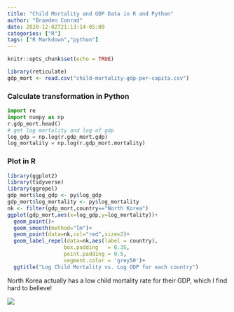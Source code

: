 ```yaml
---
title: "Child Mortality and GDP Data in R and Python"
author: "Braeden Conrad"
date: 2020-12-02T21:13:14-05:00
categories: ["R"]
tags: ["R Markdown","python"]
---
```


```r
knitr::opts_chunk$set(echo = TRUE)
```
```r
library(reticulate)
gdp_mort <- read.csv("child-mortality-gdp-per-capita.csv")
```

### Calculate transformation in Python
```python
import re
import numpy as np
r.gdp_mort.head()
# get log mortality and log of gdp
log_gdp = np.log(r.gdp_mort.gdp)
log_mortality = np.log(r.gdp_mort.mortality)
```

### Plot in R
```r
library(ggplot2)
library(tidyverse)
library(ggrepel)
gdp_mort$log_gdp <- py$log_gdp
gdp_mort$log_mortality <- py$log_mortality
nk <- filter(gdp_mort,country=="North Korea")
ggplot(gdp_mort,aes(x=log_gdp,y=log_mortality))+
  geom_point()+
  geom_smooth(method="lm")+
  geom_point(data=nk,col="red",size=2)+
  geom_label_repel(data=nk,aes(label = country),
                  box.padding   = 0.35, 
                  point.padding = 0.5,
                  segment.color = 'grey50')+
  ggtitle("Log Child Mortality vs. Log GDP for each country") 
```
North Korea actually has a low child mortality rate for their GDP, which I find hard to believe!

![](http://static.stereogum.com/uploads/2015/09/Nicholas-Fraser-Why-You-Always-Lying-video.jpg)

